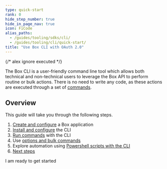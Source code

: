 ```yaml
---
type: quick-start
rank: 0
hide_step_number: true
hide_in_page_nav: true
icon: FiCode
alias_paths:
  - /guides/tooling/sdks/cli/
  - /guides/tooling/cli/quick-start/
title: "Use Box CLI with OAuth 2.0"
---
```

{/* alex ignore executed */}

The Box CLI is a user-friendly command line tool which allows both technical and
non-technical users to leverage the Box API to perform routine or bulk actions.
There is no need to write any code, as these actions are executed through a set
of [commands][commands].

<YouTube id='whxT3Bdx3E0' />

## Overview

This guide will take you through the following steps.

1. [Create and configure][one] a Box application
2. [Install and configure][two] the CLI
3. [Run commands][three] with the CLI
4. Use [options and bulk commands][four]
5. Explore automation using [Powershell scripts with the CLI][five]
6. [Next steps][six]

<Next>
  I am ready to get started
</Next>

[commands]: https://github.com/box/boxcli#command-topics
[one]: g://cli/quick-start/create-oauth-app
[two]: g://cli/quick-start/install-and-configure
[three]: g://cli/quick-start/build-commands-help
[four]: g://cli/quick-start/options-and-bulk-commands
[five]: g://cli/quick-start/powershell-script-templates
[six]: g://cli/quick-start/next-steps

